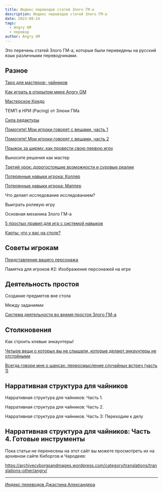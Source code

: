 ```yaml
---
title: Индекс переводов статей Злого ГМ-а
description: Индекс переводов статей Злого ГМ-а
date: 2023-08-24
tags:
  - Angry GM
  - перевод
author: Angry GM
---
```


Это перечень статей Злого ГМ-а, которые были переведены на русский язык различными переводчиками.

## Разное

[Таро для мастеров- чайников](https://cyborgsandmages.com/posts/translations/angrygm-taro-for-dummies)

[Как играть в открытом мире Angry GM](https://cyborgsandmages.com/posts/translations/translate-how-to-play-open-world-angry-gm)

[Мастерское Кредо](https://cyborgsandmages.com/posts/translations/angrygm-gm-credo)

ТЕМП в НРИ (Pacing) от Злюки ГМа

[Сила редактуры](https://cyborgsandmages.com/posts/translations/angrygm-the-power-of-editing)

[Помогите! Мои игроки говорят с вещами, часть 1](https://cyborgsandmages.com/posts/translations/angrygm-help-my-players-are-talking-to-things-1)

[Помогите! Мои игроки говорят с вещами, часть 2](https://cyborgsandmages.com/posts/translations/angrygm-help-my-players-are-talking-to-things-2)

[Прыжок за ширму: как провести свою первую игру](https://cyborgsandmages.com/posts/translations/angrygm-jumping-the-screen-how-to-run-your-first-rpg-session)

Выносите решения как мастер

[Третий урок: дорогостоящие возможности и суровые реалии](https://cyborgsandmages.com/posts/translations/angrygm-the-third-lesson-costly-opportunities-and-harsh-realities)

[Потерянные навыки игрока: Коллер](https://cyborgsandmages.com/posts/translations/angrygm-lost-player-skills-calling)

[Потерянные навыки игрока: Маппер](https://cyborgsandmages.com/posts/translations/angrygm-lost-player-skills-mapping)

Что делает исследование исследованием?

Выиграть ролевую игру

Основная механика Злого ГМ-а

[5 простых правил для игр с системой навыков](https://cyborgsandmages.com/posts/translations/angrygm-five-simple-rules-for-games-with-skill-system)

[Карты: что у вас на столе?](https://cyborgsandmages.com/posts/translations/angrygm-maps-whats-on-your-table)

## Советы игрокам

[Представление вашего персонажа](https://cyborgsandmages.com/posts/translations/angrygm-presentation-of-your-pc)

Памятка для игроков #2: Изображение персонажей на игре

## Деятельность простоя

Создание предметов вне стола

Между заданиями

[Система деятельности во время простоя Злого ГМ-а](https://cyborgsandmages.com/posts/translations/angrygm-downtime-activities)

## Столкновения

Как строить клевые энкаунтеры!

[Четыре вещи о которых вы не слышали, которые делают энкаунтеры не отстойными](https://cyborgsandmages.com/posts/translations/angrygm-four-things-make-encounters-not-suck)

[Всегда говори мне о шансах: переосмысление случайных встреч (часть 1)](https://cyborgsandmages.com/posts/translations/always-tell-me-about-chances)


## Нарративная структура для чайников

Нарративная структура для чайников: Часть 1.

Нарративная структура для чайников: Часть 2.

Нарративная структура для чайников. Часть 3: Переходим к делу

Нарративная структура для чайников: Часть 4. Готовые инструменты
---

Пока статьи не перенесены на этот сайт вы можете просмотреть их на архивном сайте Киборгов и Чародеев:

https://archivecyborgsandmages.wordpress.com/category/translations/translations-other/angry/


---

[Индекс переводов Джастина Александера](https://cyborgsandmages.com/posts/translations/alexandrian-index)